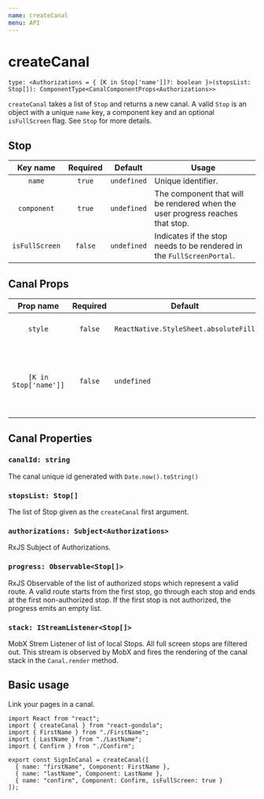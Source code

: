 ```yaml
---
name: createCanal
menu: API
---
```


# createCanal

`type: <Authorizations = { [K in Stop['name']]?: boolean }>(stopsList: Stop[]): ComponentType<CanalComponentProps<Authorizations>>`

`createCanal` takes a list of `Stop` and returns a new canal. A valid `Stop` is an object with a unique `name` key, a component key and an optional `isFullScreen` flag. See `Stop` for more details.

## Stop

|    Key name    | Required | Default     | Usage                                                                         |
| :------------: | :------: | ----------- | ----------------------------------------------------------------------------- |
|     `name`     |  `true`  | `undefined` | Unique identifier.                                                            |
|  `component`   |  `true`  | `undefined` | The component that will be rendered when the user progress reaches that stop. |
| `isFullScreen` | `false`  | `undefined` | Indicates if the stop needs to be rendered in the `FullScreenPortal`.         |

## Canal Props

|       Prop name       | Required | Default                               | Usage                                                                           |
| :-------------------: | :------: | ------------------------------------- | ------------------------------------------------------------------------------- |
|        `style`        | `false`  | `ReactNative.StyleSheet.absoluteFill` | Style applied to the Canal wrapper.                                             |
| `[K in Stop['name']]` | `false`  | `undefined`                           | Indicates to the canal that we are authorized to render the corresponding stop. |

## Canal Properties

### `canalId: string`

The canal unique id generated with `Date.now().toString()`

### `stopsList: Stop[]`

The list of Stop given as the `createCanal` first argument.

### `authorizations: Subject<Authorizations>`

RxJS Subject of Authorizations.

### `progress: Observable<Stop[]>`

RxJS Observable of the list of authorized stops which represent a valid route. A valid route starts from the first stop, go through each stop and ends at the first non-authorized stop. If the first stop is not authorized, the progress emits an empty list.

### `stack: IStreamListener<Stop[]>`

MobX Strem Listener of list of local Stops. All full screen stops are filtered out. This stream is observed by MobX and fires the rendering of the canal stack in the `Canal.render` method.

## Basic usage

Link your pages in a canal.

```tsx
import React from "react";
import { createCanal } from "react-gondola";
import { FirstName } from "./FirstName";
import { LastName } from "./LastName";
import { Confirm } from "./Confirm";

export const SignInCanal = createCanal([
  { name: "firstName", Component: FirstName },
  { name: "lastName", Component: LastName },
  { name: "confirm", Component: Confirm, isFullScreen: true }
]);
```
